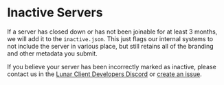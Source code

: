 # Inactive Servers

If a server has closed down or has not been joinable for at least 3 months, we will add it to the `inactive.json`. This just flags our internal systems to not include the server in various place, but still retains all of the branding and other metadata you submit.

If you believe your server has been incorrectly marked as inactive, please contact us in the [Lunar Client Developers Discord](https://discord.gg/ww4UhsPNwf) or [create an issue](https://github.com/LunarClient/ServerMappings/issues/new).
